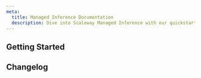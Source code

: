 ```yaml
---
meta:
  title: Managed Inference Documentation
  description: Dive into Scaleway Managed Inference with our quickstart guides, how-tos, tutorials and more.
---
```


<ProductHeader
   productName="Managed Inference"
   productLogo="inference"
   description="Dive into seamless language processing with our easy-to-use LLM endpoints. Perfect for everything from data analysis to creative tasks, all with clear pricing."
   url="/ai-data/managed-inference/quickstart"
   label="Managed Inference Quickstart"
/>

## Getting Started

<Grid>
    <SummaryCard
        title="Quickstart"
        icon="rocket"
        description="Learn how to create, connect to, and delete a Managed Inference endpoint in a few steps."
        label="View Quickstart"
        url="/ai-data/managed-inference/quickstart/"
    />
    <SummaryCard
        title="Concepts"
        icon="information-circle-outline"
        description="Core concepts that give you a better understanding of Scaleway Managed Inference."
        label="View Concepts"
        url="/ai-data/managed-inference/concepts/"
    />
    <SummaryCard
        title="How-tos"
        icon="help-circle-outline"
        description="Check our guides about creating and managing Managed Inference endpoints."
        label="View How-tos"
        url="/ai-data/managed-inference/how-to/"
    />
    <SummaryCard
        title="Additional content"
        icon="book-open-outline"
        description="Guides to help you choose a Managed Inference endpoint, understand pricing and advanced configuration."
        label="View additional content"
        url="/ai-data/managed-inference/reference-content/"
    />
</Grid>

<ClickableBanner
    productLogo="cli"
    title="Managed Inference API"
    description="Learn how to create and manage your Scaleway Managed Inference endpoints through the API."
    url="https://www.scaleway.com/en/developers/api/inference/"
    label="Go to Managed Inference API"
/>

## Changelog

<ChangelogList
    productName="managed-inference"
    numberOfChanges={3}
/>
